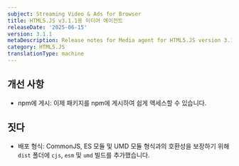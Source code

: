 ```yaml
---
subject: Streaming Video & Ads for Browser
title: HTML5.JS v3.1.1용 미디어 에이전트
releaseDate: '2025-06-15'
version: 3.1.1
metaDescription: Release notes for Media agent for HTML5.JS version 3.1.1
category: HTML5.JS
translationType: machine
---
```


## 개선 사항

* npm에 게시: 이제 패키지를 npm에 게시하여 쉽게 액세스할 수 있습니다.

## 짓다

* 배포 형식: CommonJS, ES 모듈 및 UMD 모듈 형식과의 호환성을 보장하기 위해 `dist` 폴더에 `cjs`, `esm` 및 `umd` 빌드를 추가했습니다.